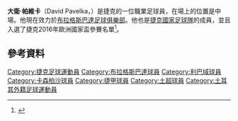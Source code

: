{{expand|time=2016-06-21T16:56:22+00:00}}
{{short description|Czech footballer}}
{{Infobox football biography
| name           = 大衛·帕維卡 <br/>David Pavelka
| image          = David Pavelka, Czech Rp.-Montenegro EURO 2020 QR 10-06-2019 (5).jpg
| caption        = 
| fullname       = 
| birth_date     = {{birth date and age|df=yes|1991|5|18}}
| birth_place    = [[捷克斯洛伐克|捷克斯洛伐克]][[布拉格|布拉格]]
| height         = 1.84 m
| currentclub    = [[布拉格斯巴達足球俱樂部|布拉格斯巴達]]
| clubnumber     = 8
| position       = [[中場|中場]]
| youthyears1    =           | youthclubs1 = [[布拉格斯巴達足球俱樂部|布拉格斯巴達]]
| years1         = 2011–2013 |clubs1 = [[布拉格斯巴達足球俱樂部|布拉格斯巴達]]  |caps1 = 10  |goals1 = 1
| years2         = 2011–2012 |clubs2 = → [[斯洛瓦茨科足球俱乐部|斯洛瓦茨科]] (外借) |caps2 = 22  |goals2 = 4
| years3         = 2013–2016 |clubs3 = [[利貝雷茨足球俱樂部|利貝雷茨]] |caps3 = 76  |goals3 = 15
| years4         = 2016–2020 |clubs4 = [[卡森柏沙體育會|卡森柏沙]]   |caps4 = 108 |goals4 = 3
| years5         = 2020–     |clubs5 = [[布拉格斯巴達足球俱樂部|布拉格斯巴達]] |caps5 = 29  |goals5 = 4
| nationalyears1 = 2012 | nationalteam1 = [[捷克21歲以下國家足球隊|捷克U21]] | nationalcaps1 = 5 | nationalgoals1 = 0 
| nationalyears2 = 2015– | nationalteam2 = [[捷克國家足球隊|捷克]] | nationalcaps2 = 22| nationalgoals2 = 1 
| club-update    = 2021年8月15日 (UTC)
| nationalteam-update = 2020年9月11日 (UTC)
}}

'''大衛·帕維卡'''（David Pavelka，{{bd|1991年|5月18日}}）是捷克的一位職業足球員，在場上的位置是中場。他現在效力於[[布拉格斯巴達足球俱樂部|布拉格斯巴達足球俱樂部]]。他也是[[捷克國家足球隊|捷克國家足球隊]]的成員，並且入選了捷克2016年歐洲國家盃參賽名單<ref>{{cite web|url=http://fotbal.idnes.cz/fotbalovy-reprezentant-pavelka-prestoupil-z-liberce-do-kasimpasy-10v-/fotbal.aspx?c=A160119_154729_fotbal_min|title=Pavelka už patří Kasimpase, fotbalový reprezentant stál přes 35 milionů|language=cs|work=Idnes.cz|date=19 January 2016|accessdate=19 January 2016|archive-date=2017-09-13|archive-url=https://web.archive.org/web/20170913192537/http://fotbal.idnes.cz/fotbalovy-reprezentant-pavelka-prestoupil-z-liberce-do-kasimpasy-10v-/fotbal.aspx?c=A160119_154729_fotbal_min|dead-url=no}}</ref>。

==參考資料==
{{reflist}}

{{2016年歐洲國家盃捷克參賽名單}}

{{DEFAULTSORT:Pavelka, David}}
[[Category:捷克足球運動員|Category:捷克足球運動員]]
[[Category:布拉格斯巴達球員|Category:布拉格斯巴達球員]]
[[Category:利巴域球員|Category:利巴域球員]]
[[Category:卡森柏沙球員|Category:卡森柏沙球員]]
[[Category:捷甲球員|Category:捷甲球員]]
[[Category:土超球員|Category:土超球員]]
[[Category:土耳其外籍足球運動員|Category:土耳其外籍足球運動員]]